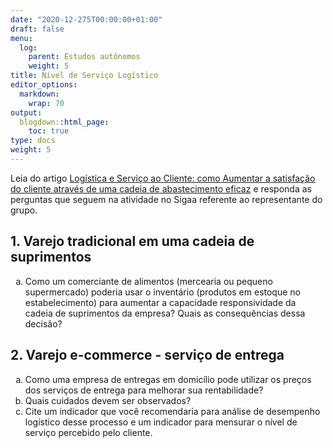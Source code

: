 ```yaml
---
date: "2020-12-275T00:00:00+01:00"
draft: false
menu:
  log:
    parent: Estudos autônomos
    weight: 5
title: Nível de Serviço Logístico
editor_options: 
  markdown: 
    wrap: 70
output: 
  blogdown::html_page:
    toc: true
type: docs
weight: 5
---
```


Leia do artigo [Logística e Serviço ao Cliente: como Aumentar a satisfação do cliente através de uma cadeia de abastecimento eficaz](https://github.com/retaoliveira/relements/raw/main/texto/servico_log.pdf) e responda as perguntas que seguem na atividade no Sigaa referente ao representante do grupo.

## 1. Varejo tradicional em uma cadeia de suprimentos

a. Como um comerciante de alimentos (mercearia ou pequeno supermercado) poderia usar o inventário (produtos em estoque no estabelecimento) para aumentar a capacidade responsividade da cadeia de suprimentos da empresa? Quais as consequências dessa decisão?

## 2. Varejo e-commerce - serviço de entrega

a. Como uma empresa de entregas em domicílio pode utilizar os preços dos serviços de entrega para melhorar sua rentabilidade?
b. Quais cuidados devem ser observados?
c. Cite um indicador que você recomendaria para análise de desempenho logístico desse processo e um indicador para mensurar o nível de serviço percebido pelo cliente. 

